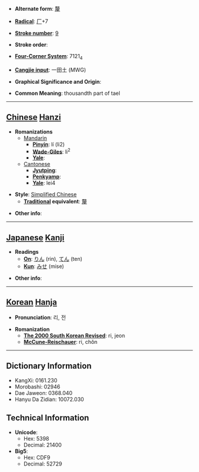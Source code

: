 * '''Alternate form''': [[釐]]

* '''[[Wiktionary:Chinese radical index| Radical]]''': [[Wiktionary:Chinese radical index 厂|厂]]+7

* '''[[Wiktionary:Chinese total strokes index|Stroke number]]''': [[Wiktionary:Chinese total strokes index 9|9]]

* '''Stroke order''': 

* '''[[Wiktionary:Chinese four corner index|Four-Corner System]]''': 7121<sub>4</sub>

* '''[[Wiktionary:Chinese Cangjie index|Cangjie input]]''': 一田土 (MWG)

* '''Graphical Significance and Origin''': 

* '''Common Meaning''': thousandth part of tael

----

== [[Chinese]] [[Hanzi]] ==

* '''Romanizations'''
** [[Mandarin]]
*** '''[[Pinyin]]''': lí (li2)
*** '''[[Wade-Giles]]''': li<sup>2</sup>
*** '''[[Yale]]''': 
**[[Cantonese]]
***'''[[Jyutping]]''':
***'''[[Penkyamp]]''': 
***'''[[Yale]]''': lei4

* '''Style''': [[Simplified Chinese]] 
** '''[[Traditional Chinese|Traditional]] equivalent''': [[釐]]

* '''Other info''': 

----

== [[Japanese]] [[Kanji]] ==

* '''Readings'''
** '''[[On]]''': [[りん]] (rin), [[てん]] (ten)
** '''[[Kun]]''': [[みせ]] (mise)

* '''Other info''':  

----

== [[Korean]] [[Hanja]] ==

* '''Pronunciation''': 리, 전

* '''Romanization'''
** '''[[The 2000 South Korean Revised Romanization|The 2000 South Korean Revised]]''': ri, jeon
** '''[[McCune-Reischauer]]''': ri, chŏn

----

== Dictionary Information ==

* KangXi: 0161.230
* Morobashi: 02946
* Dae Jaweon: 0368.040
* Hanyu Da Zidian: 10072.030

== Technical Information ==

* '''Unicode''':
** Hex: 5398
** Decimal: 21400
* '''Big5''':
** Hex: CDF9
** Decimal: 52729
